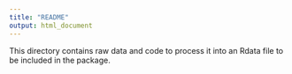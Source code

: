 ```yaml
---
title: "README"
output: html_document
---
```


This directory contains raw data and code to process it into an Rdata file to be included in the package.
